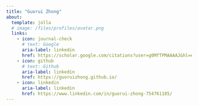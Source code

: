 ```yaml
---
title: "Guorui Zhong"
about:
  template: jolla
  # image: /files/profiles/avatar.png
  links:
    - icon: journal-check
      # text: Google
      aria-label: linkedin
      href: https://scholar.google.com/citations?user=g0MfTPMAAAAJ&hl=en
    - icon: github
      # text: Github
      aria-label: linkedin
      href: https://guoruizhong.github.io/
    - icon: linkedin
      aria-label: linkedin
      href: https://www.linkedin.com/in/guorui-zhong-754761185/
---
```


<!-- Hi! This is Guorui. I'am a Post-doctoral Research Fellow in the Department of Pathology, Li Ka Shing Faculty of Medicine, The University of Hong Kong. 

My research interests focus on the interface of cancer biology and immunogenomics, with an emphasis on understanding the genetic determinants underlying disease initiation, progression, and therapeutic response. I am particularly interested in elucidating the molecular mechanisms driving these processes to inform the development of innovative therapeutic strategies, including immunotherapy, gene therapy, and cell-based interventions. 

My work integrates advanced methodologies such as single-cell omics, CRISPR/Cas9 gene manipulation, and high-throughput imaging to generate novel insights into disease biology and contribute to the advancement of precision medicine and drug discovery. -->

